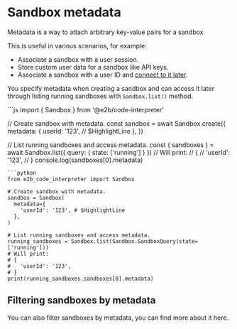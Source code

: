 
# Sandbox metadata

Metadata is a way to attach arbitrary key-value pairs for a sandbox.

This is useful in various scenarios, for example:
- Associate a sandbox with a user session.
- Store custom user data for a sandbox like API keys.
- Associate a sandbox with a user ID and [connect to it later](/docs/sandbox/connect).

You specify metadata when creating a sandbox and can access it later through listing running sandboxes with `Sandbox.list()` method.

<CodeGroup>
```js
import { Sandbox } from '@e2b/code-interpreter'

// Create sandbox with metadata.
const sandbox = await Sandbox.create({
  metadata: {
    userId: '123', // $HighlightLine
  },
})

// List running sandboxes and access metadata.
const { sandboxes } = await Sandbox.list({ query: { state: ['running'] } })
// Will print:
// {
//   'userId': '123',
// }
console.log(sandboxes[0].metadata)
```
```python
from e2b_code_interpreter import Sandbox

# Create sandbox with metadata.
sandbox = Sandbox(
  metadata={
    'userId': '123', # $HighlightLine
  },
)

# List running sandboxes and access metadata.
running_sandboxes = Sandbox.list(Sandbox.SandboxQuery(state=['running']))
# Will print:
# {
#   'userId': '123',
# }
print(running_sandboxes.sandboxes[0].metadata)
```
</CodeGroup>

## Filtering sandboxes by metadata
You can also filter sandboxes by metadata, you can find more about it <Link href="/docs/sandbox/list#filtering-sandboxes">here</Link>.